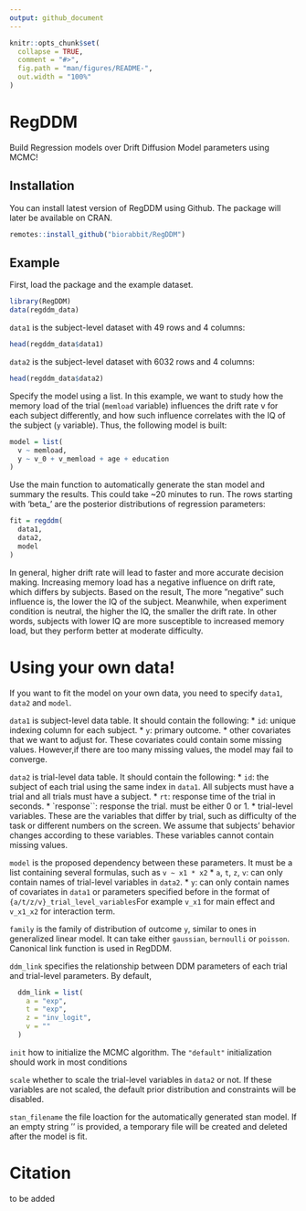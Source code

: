 ```yaml
---
output: github_document
---
```


<!-- README.md is generated from README.Rmd. Please edit that file -->

```r
knitr::opts_chunk$set(
  collapse = TRUE,
  comment = "#>",
  fig.path = "man/figures/README-",
  out.width = "100%"
)
```

# RegDDM

<!-- badges: start -->
<!-- badges: end -->

Build Regression models over Drift Diffusion Model parameters using MCMC! 

## Installation

You can install latest version of RegDDM using Github. The package will later be available on CRAN.

``` r
remotes::install_github("biorabbit/RegDDM")
```

## Example

First, load the package and the example dataset.

```r
library(RegDDM)
data(regddm_data)
```

`data1` is the subject-level dataset with 49 rows and 4 columns:
```r
head(regddm_data$data1)
```

`data2` is the subject-level dataset with 6032 rows and 4 columns:
```r
head(regddm_data$data2)
```

Specify the model using a list. In this example, we want to study how the memory load of the trial (`memload` variable) influences the drift rate v for each subject differently, and how such influence correlates with the IQ of the subject (`y` variable). Thus, the following model is built:

```r
model = list(
  v ~ memload,
  y ~ v_0 + v_memload + age + education
)
```

Use the main function to automatically generate the stan model and summary the results. This could take ~20 minutes to run. The rows starting with 'beta_' are the posterior distributions of regression parameters:  

```r
fit = regddm(
  data1,
  data2,
  model
)
```

In general, higher drift rate will lead to faster and more accurate decision making. 
Increasing memory load has a negative influence on drift rate, which differs by subjects.
Based on the result, The more ”negative” such influence is, the lower the IQ of the
subject. Meanwhile, when experiment condition is neutral, the higher the IQ, the smaller the drift rate.
In other words, subjects with lower IQ are more susceptible to increased memory
load, but they perform better at moderate difficulty.



# Using your own data!
If you want to fit the model on your own data, you need to specify `data1`, `data2` and `model`.

`data1` is subject-level data table. It should contain the following:
* `id`: unique indexing column for each subject. 
* `y`: primary outcome. 
* other covariates that we want to adjust for. These covariates could contain some missing values. However,if there are too many missing values, the model may fail to converge.

`data2` is trial-level data table. It should contain the following:
* `id`: the subject of each trial using the same index in `data1`. All subjects must have a trial and all trials must have a subject.
* `rt`: response time of the trial in seconds.
* `response``: response the trial. must be either 0 or 1. 
* trial-level variables. These are the variables that differ by trial, such as difficulty of the task or different numbers on the screen. We assume that subjects' behavior changes according to these variables. These variables cannot contain missing values.

`model` is the proposed dependency between these parameters. It must be a list containing several formulas, such as `v ~ x1 * x2`
* `a`, `t`, `z`, `v`: can only contain names of trial-level variables in `data2`.
* `y`: can only contain names of covariates in `data1` or parameters specified before in the format of `{a/t/z/v}_trial_level_variables`For example `v_x1` for main effect and `v_x1_x2` for interaction term. 

`family` is the family of distribution of outcome `y`, similar to ones in generalized linear model. It can take either `gaussian`, `bernoulli` or `poisson`. Canonical link function is used in RegDDM.

`ddm_link` specifies the relationship between DDM parameters of each trial and trial-level parameters. By default, 
```r
  ddm_link = list(
    a = "exp",
    t = "exp",
    z = "inv_logit",
    v = ""
  )
```

`init` how to initialize the MCMC algorithm. The `"default"` initialization should work in most conditions

`scale` whether to scale the trial-level variables in `data2` or not. If these variables are not scaled, the default prior distribution and constraints will be disabled.

`stan_filename` the file loaction for the automatically generated stan model. If an empty string '' is provided, a temporary file will be created and deleted after the model is fit.



# Citation
to be added





